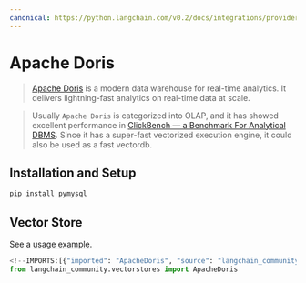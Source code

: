 ```yaml
---
canonical: https://python.langchain.com/v0.2/docs/integrations/providers/apache_doris/
---
```


# Apache Doris

> [Apache Doris](https://doris.apache.org/) is a modern data warehouse for real-time analytics.
It delivers lightning-fast analytics on real-time data at scale.

> Usually `Apache Doris` is categorized into OLAP, and it has showed excellent performance
in [ClickBench — a Benchmark For Analytical DBMS](https://benchmark.clickhouse.com/).
Since it has a super-fast vectorized execution engine, it could also be used as a fast vectordb.

## Installation and Setup

```bash
pip install pymysql
```

## Vector Store

See a [usage example](/docs/integrations/vectorstores/apache_doris).

```python
<!--IMPORTS:[{"imported": "ApacheDoris", "source": "langchain_community.vectorstores", "docs": "https://api.python.langchain.com/en/latest/vectorstores/langchain_community.vectorstores.apache_doris.ApacheDoris.html", "title": "Apache Doris"}]-->
from langchain_community.vectorstores import ApacheDoris
```